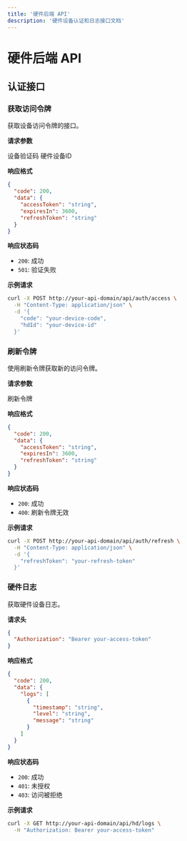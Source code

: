 ```yaml
---
title: '硬件后端 API'
description: '硬件设备认证和日志接口文档'
---
```


# 硬件后端 API

## 认证接口

### 获取访问令牌

<ParamField path="/api/auth/access" method="POST">
  获取设备访问令牌的接口。

  **请求参数**

  <Param body="code" type="string" required>
    设备验证码
  </Param>

  <Param body="hdId" type="string" required>
    硬件设备ID
  </Param>

  **响应格式**
  ```json
  {
    "code": 200,
    "data": {
      "accessToken": "string",
      "expiresIn": 3600,
      "refreshToken": "string"
    }
  }
  ```

  **响应状态码**
  - `200`: 成功
  - `501`: 验证失败

  **示例请求**
  ```bash
  curl -X POST http://your-api-domain/api/auth/access \
    -H "Content-Type: application/json" \
    -d '{
      "code": "your-device-code",
      "hdId": "your-device-id"
    }'
  ```
</ParamField>

### 刷新令牌

<ParamField path="/api/auth/refresh" method="POST">
  使用刷新令牌获取新的访问令牌。

  **请求参数**

  <Param body="refreshToken" type="string" required>
    刷新令牌
  </Param>

  **响应格式**
  ```json
  {
    "code": 200,
    "data": {
      "accessToken": "string",
      "expiresIn": 3600,
      "refreshToken": "string"
    }
  }
  ```

  **响应状态码**
  - `200`: 成功
  - `400`: 刷新令牌无效

  **示例请求**
  ```bash
  curl -X POST http://your-api-domain/api/auth/refresh \
    -H "Content-Type: application/json" \
    -d '{
      "refreshToken": "your-refresh-token"
    }'
  ```
</ParamField>

### 硬件日志

<ParamField path="/api/hd/logs" method="GET">
  获取硬件设备日志。

  **请求头**
  ```json
  {
    "Authorization": "Bearer your-access-token"
  }
  ```

  **响应格式**
  ```json
  {
    "code": 200,
    "data": {
      "logs": [
        {
          "timestamp": "string",
          "level": "string",
          "message": "string"
        }
      ]
    }
  }
  ```

  **响应状态码**
  - `200`: 成功
  - `401`: 未授权
  - `403`: 访问被拒绝

  **示例请求**
  ```bash
  curl -X GET http://your-api-domain/api/hd/logs \
    -H "Authorization: Bearer your-access-token"
  ```
</ParamField>
